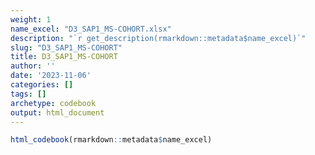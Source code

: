```yaml
---
weight: 1
name_excel: "D3_SAP1_MS-COHORT.xlsx"
description: "`r get_description(rmarkdown::metadata$name_excel)`"
slug: "D3_SAP1_MS-COHORT"
title: D3_SAP1_MS-COHORT
author: ''
date: '2023-11-06'
categories: []
tags: []
archetype: codebook
output: html_document
---
```


```r
html_codebook(rmarkdown::metadata$name_excel)
```
